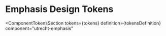 <!-- @license CC0-1.0 -->


<Meta id="css-emphasis--design-tokens" title="CSS Component/Emphasis/Design Tokens" />

# Emphasis Design Tokens

<ComponentTokensSection
  tokens={tokens}
  definition={tokensDefinition}
  component="utrecht-emphasis"
></ComponentTokensSection>
